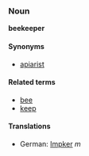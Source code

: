 ===Noun===
'''beekeeper'''

====Synonyms====
*[[apiarist]]

====Related terms====
*[[bee]]
*[[keep]]

====Translations====
*German: [[Impker]] ''m''